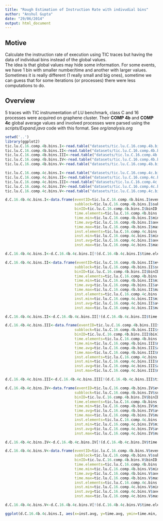 ```yaml
---
title: "Rough Estimation of Instruction Rate with indivudial bins"
author: "Anshul Gupta"
date: "29/06/2014"
output: html_document
---
```


## Motive
Calculate the instruction rate of execution using TIC traces but having the data of individual bins instead of the global values.  
The idea is that global values may hide some information. For some events, we have 1 bin with smaller number/time and another with larger values.  
Sometimes it is really different (1 really small and big ones), sometime we can guess that for some iterations (or processes) there were less computations to do.

## Overview
5 traces with TIC instrumentation of LU benchmark, class C and 16
processes were acquired on graphene cluster.
Their **COMP 4b** and **COMP 4c** global average values and involved
processes were parsed using the _scripts/Expand.java_ code with this format.
See _org/analysis.org_

```r
setwd('..')
library(ggplot2)
tic.lu.C.16.comp.4b.bins.I<-read.table("datasets/tic.lu.C.16.comp.4b.bins.I", header=TRUE)
tic.lu.C.16.comp.4b.bins.II<-read.table("datasets/tic.lu.C.16.comp.4b.bins.II", header=TRUE)
tic.lu.C.16.comp.4b.bins.III<-read.table("datasets/tic.lu.C.16.comp.4b.bins.III", header=TRUE)
tic.lu.C.16.comp.4b.bins.IV<-read.table("datasets/tic.lu.C.16.comp.4b.bins.IV", header=TRUE)
tic.lu.C.16.comp.4b.bins.V<-read.table("datasets/tic.lu.C.16.comp.4b.bins.V", header=TRUE)

tic.lu.C.16.comp.4c.bins.I<-read.table("datasets/tic.lu.C.16.comp.4c.bins.I", header=TRUE)
tic.lu.C.16.comp.4c.bins.II<-read.table("datasets/tic.lu.C.16.comp.4c.bins.II", header=TRUE)
tic.lu.C.16.comp.4c.bins.III<-read.table("datasets/tic.lu.C.16.comp.4c.bins.III", header=TRUE)
tic.lu.C.16.comp.4c.bins.IV<-read.table("datasets/tic.lu.C.16.comp.4c.bins.IV", header=TRUE)
tic.lu.C.16.comp.4c.bins.V<-read.table("datasets/tic.lu.C.16.comp.4c.bins.V", header=TRUE)
```

```r
d.C.16.4b.4c.bins.I<-data.frame(eventID=tic.lu.C.16.comp.4b.bins.I$eventID,
                                subblock=tic.lu.C.16.comp.4b.bins.I$subblock,
                                binID=tic.lu.C.16.comp.4b.bins.I$binID,
                                time.elements=tic.lu.C.16.comp.4b.bins.I$elements,
                                time.min=tic.lu.C.16.comp.4b.bins.I$minimum,
                                time.avg=tic.lu.C.16.comp.4b.bins.I$average,
                                time.max=tic.lu.C.16.comp.4b.bins.I$maximum,
                                inst.elements=tic.lu.C.16.comp.4c.bins.I$elements,
                                inst.min=tic.lu.C.16.comp.4c.bins.I$minimum,
                                inst.avg=tic.lu.C.16.comp.4c.bins.I$average,
                                inst.max=tic.lu.C.16.comp.4c.bins.I$maximum)

d.C.16.4b.4c.bins.I<-d.C.16.4b.4c.bins.I[!(d.C.16.4b.4c.bins.I$time.elements==0 & d.C.16.4b.4c.bins.I$inst.elements==0),]

d.C.16.4b.4c.bins.II<-data.frame(eventID=tic.lu.C.16.comp.4b.bins.II$eventID,
                                subblock=tic.lu.C.16.comp.4b.bins.II$subblock,
                                binID=tic.lu.C.16.comp.4b.bins.II$binID,
                                time.elements=tic.lu.C.16.comp.4b.bins.II$elements,
                                time.min=tic.lu.C.16.comp.4b.bins.II$minimum,
                                time.avg=tic.lu.C.16.comp.4b.bins.II$average,
                                time.max=tic.lu.C.16.comp.4b.bins.II$maximum,
                                inst.elements=tic.lu.C.16.comp.4c.bins.II$elements,
                                inst.min=tic.lu.C.16.comp.4c.bins.II$minimum,
                                inst.avg=tic.lu.C.16.comp.4c.bins.II$average,
                                inst.max=tic.lu.C.16.comp.4c.bins.II$maximum)

d.C.16.4b.4c.bins.II<-d.C.16.4b.4c.bins.II[!(d.C.16.4b.4c.bins.II$time.elements==0 & d.C.16.4b.4c.bins.II$inst.elements==0),]

d.C.16.4b.4c.bins.III<-data.frame(eventID=tic.lu.C.16.comp.4b.bins.III$eventID,
                                subblock=tic.lu.C.16.comp.4b.bins.III$subblock,
                                binID=tic.lu.C.16.comp.4b.bins.III$binID,
                                time.elements=tic.lu.C.16.comp.4b.bins.III$elements,
                                time.min=tic.lu.C.16.comp.4b.bins.III$minimum,
                                time.avg=tic.lu.C.16.comp.4b.bins.III$average,
                                time.max=tic.lu.C.16.comp.4b.bins.III$maximum,
                                inst.elements=tic.lu.C.16.comp.4c.bins.III$elements,
                                inst.min=tic.lu.C.16.comp.4c.bins.III$minimum,
                                inst.avg=tic.lu.C.16.comp.4c.bins.III$average,
                                inst.max=tic.lu.C.16.comp.4c.bins.III$maximum)

d.C.16.4b.4c.bins.III<-d.C.16.4b.4c.bins.III[!(d.C.16.4b.4c.bins.III$time.elements==0 & d.C.16.4b.4c.bins.III$inst.elements==0),]

d.C.16.4b.4c.bins.IV<-data.frame(eventID=tic.lu.C.16.comp.4b.bins.IV$eventID,
                                subblock=tic.lu.C.16.comp.4b.bins.IV$subblock,
                                binID=tic.lu.C.16.comp.4b.bins.IV$binID,
                                time.elements=tic.lu.C.16.comp.4b.bins.IV$elements,
                                time.min=tic.lu.C.16.comp.4b.bins.IV$minimum,
                                time.avg=tic.lu.C.16.comp.4b.bins.IV$average,
                                time.max=tic.lu.C.16.comp.4b.bins.IV$maximum,
                                inst.elements=tic.lu.C.16.comp.4c.bins.IV$elements,
                                inst.min=tic.lu.C.16.comp.4c.bins.IV$minimum,
                                inst.avg=tic.lu.C.16.comp.4c.bins.IV$average,
                                inst.max=tic.lu.C.16.comp.4c.bins.IV$maximum)

d.C.16.4b.4c.bins.IV<-d.C.16.4b.4c.bins.IV[!(d.C.16.4b.4c.bins.IV$time.elements==0 & d.C.16.4b.4c.bins.IV$inst.elements==0),]

d.C.16.4b.4c.bins.V<-data.frame(eventID=tic.lu.C.16.comp.4b.bins.V$eventID,
                                subblock=tic.lu.C.16.comp.4b.bins.V$subblock,
                                binID=tic.lu.C.16.comp.4b.bins.V$binID,
                                time.elements=tic.lu.C.16.comp.4b.bins.V$elements,
                                time.min=tic.lu.C.16.comp.4b.bins.V$minimum,
                                time.avg=tic.lu.C.16.comp.4b.bins.V$average,
                                time.max=tic.lu.C.16.comp.4b.bins.V$maximum,
                                inst.elements=tic.lu.C.16.comp.4c.bins.V$elements,
                                inst.min=tic.lu.C.16.comp.4c.bins.V$minimum,
                                inst.avg=tic.lu.C.16.comp.4c.bins.V$average,
                                inst.max=tic.lu.C.16.comp.4c.bins.V$maximum)

d.C.16.4b.4c.bins.V<-d.C.16.4b.4c.bins.V[!(d.C.16.4b.4c.bins.V$time.elements==0 & d.C.16.4b.4c.bins.V$inst.elements==0),]
```

```r
ggplot(d.C.16.4b.4c.bins.I, aes(x=inst.avg, y=time.avg, ymin=time.min, ymax=time.max, color=eventID)) + geom_point() + geom_linerange() + geom_errorbar(width=d.C.16.4b.4c.bins.I$inst.max-d.C.16.4b.4c.bins.I$inst.min)
```


